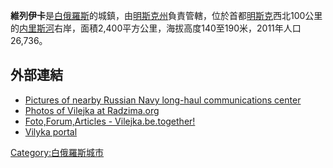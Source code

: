 {{Infobox settlement
|name=維列伊卡
|other_name=
|native_name = {{native name|be|Вілейка|italics=off}}<br/>{{native name|ru|Вилейка|italics=off}}
|nickname           =
|image_skyline      =File:Вілейка. Былая турма 2.jpg
|image_size          =
|image_caption       =
|image_flag         = Flag of Vialejka.png
|image_seal         =Coat of Arms of Vilejka, Belarus.png
|image_map          =
|map_caption        =
|pushpin_map=Belarus
|subdivision_type   = 國家
|subdivision_name   = {{flag|Belarus}}
|subdivision_type1= 州份
|subdivision_name1=[[明斯克州|明斯克州]]
|subdivision_type2=Raion
|subdivision_name2=
|leader_title       =
|leader_name        =
|established_title  =
|established_date   =
|area_magnitude     =
|area_total_km2         =
|area_land_km2          =
|area_water_km2         =
|population_as_of   = 2010
|population_note    =
|population_total   =26736
|population_metro   =
|population_density_km2 = auto
|timezone           = [[歐洲東部時間|EET]]
|utc_offset         = +2
|timezone_DST       = [[歐洲東部夏令時間|EEST]]
|utc_offset_DST     = +3
|coordinates        = {{coord|54|29|50|N|26|54|40|E|region:BY|display=inline}}
|elevation_m          = 183
|postal_code_type = 郵政號碼
|postal_code        = 222410
|area_code       = +375 1771
|blank_name             = 車牌號碼
|blank_info             = 5
|website            = [http://vileyka.minsk-region.by/ Official website]
|footnotes          =
}}
'''維列伊卡'''是[[白俄羅斯|白俄羅斯]]的城鎮，由[[明斯克州|明斯克州]]負責管轄，位於首都[[明斯克|明斯克]]西北100公里的[[内里斯河|内里斯河]]右岸，面積2,400平方公里，海拔高度140至190米，2011年人口26,736。

{{Coord|54.488|N|26.915|E|display=title}}

==外部連結==
*[http://englishrussia.com/?p=1207#more-1207 Pictures of nearby Russian Navy long-haul communications center] {{Wayback|url=http://englishrussia.com/?p=1207#more-1207 |date=20100212100357 }}
*[http://www.radzima.org/eng/town/vileyka.html Photos of Vilejka at Radzima.org] {{Wayback|url=http://www.radzima.org/eng/town/vileyka.html |date=20120302233356 }}
*[http://vialejka.org Foto,Forum,Articles - Vilejka.be.together!] {{Wayback|url=http://vialejka.org/ |date=20200302042533 }} {{be icon}}
*[http://vileikainfo.at.tut.by Vilyka portal] {{Wayback|url=http://vileikainfo.at.tut.by/ |date=20150505124445 }}

{{Belarus-geo-stub}}
{{normdaten}}
{{Minsk Region}}
[[Category:白俄羅斯城市|Category:白俄羅斯城市]]